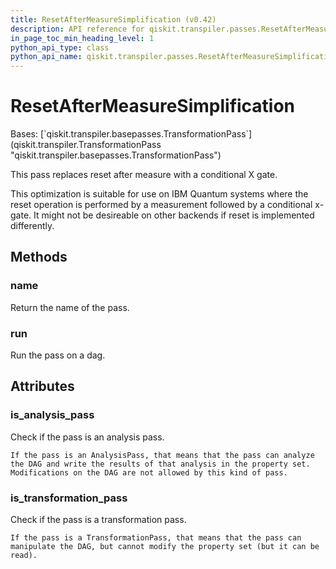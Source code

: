 ```yaml
---
title: ResetAfterMeasureSimplification (v0.42)
description: API reference for qiskit.transpiler.passes.ResetAfterMeasureSimplification in qiskit v0.42
in_page_toc_min_heading_level: 1
python_api_type: class
python_api_name: qiskit.transpiler.passes.ResetAfterMeasureSimplification
---
```


# ResetAfterMeasureSimplification

<Class id="qiskit.transpiler.passes.ResetAfterMeasureSimplification" isDedicatedPage={true} github="https://github.com/qiskit/qiskit/tree/stable/0.23/qiskit/transpiler/passes/optimization/reset_after_measure_simplification.py" signature="ResetAfterMeasureSimplification(*args, **kwargs)" modifiers="class">
  Bases: [`qiskit.transpiler.basepasses.TransformationPass`](qiskit.transpiler.TransformationPass "qiskit.transpiler.basepasses.TransformationPass")

  This pass replaces reset after measure with a conditional X gate.

  This optimization is suitable for use on IBM Quantum systems where the reset operation is performed by a measurement followed by a conditional x-gate. It might not be desireable on other backends if reset is implemented differently.

  ## Methods

  <span id="qiskit-transpiler-passes-resetaftermeasuresimplification-name" />

  ### name

  <Function id="qiskit.transpiler.passes.ResetAfterMeasureSimplification.name" signature="ResetAfterMeasureSimplification.name()">
    Return the name of the pass.
  </Function>

  <span id="qiskit-transpiler-passes-resetaftermeasuresimplification-run" />

  ### run

  <Function id="qiskit.transpiler.passes.ResetAfterMeasureSimplification.run" signature="ResetAfterMeasureSimplification.run(dag)">
    Run the pass on a dag.
  </Function>

  ## Attributes

  ### is\_analysis\_pass

  <Attribute id="qiskit.transpiler.passes.ResetAfterMeasureSimplification.is_analysis_pass">
    Check if the pass is an analysis pass.

    If the pass is an AnalysisPass, that means that the pass can analyze the DAG and write the results of that analysis in the property set. Modifications on the DAG are not allowed by this kind of pass.
  </Attribute>

  ### is\_transformation\_pass

  <Attribute id="qiskit.transpiler.passes.ResetAfterMeasureSimplification.is_transformation_pass">
    Check if the pass is a transformation pass.

    If the pass is a TransformationPass, that means that the pass can manipulate the DAG, but cannot modify the property set (but it can be read).
  </Attribute>
</Class>

